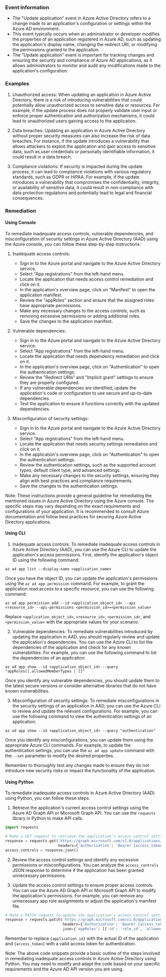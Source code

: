 
### Event Information

- The "Update application" event in Azure Active Directory refers to a change made to an application's configuration or settings within the Azure AD environment.
- This event typically occurs when an administrator or developer modifies the properties of an application registered in Azure AD, such as updating the application's display name, changing the redirect URI, or modifying the permissions granted to the application.
- The "Update application" event is important for tracking changes and ensuring the security and compliance of Azure AD applications, as it allows administrators to monitor and audit any modifications made to the application's configuration.


### Examples

1. Unauthorized access: When updating an application in Azure Active Directory, there is a risk of introducing vulnerabilities that could potentially allow unauthorized access to sensitive data or resources. For example, if the update process does not properly validate user input or enforce proper authentication and authorization mechanisms, it could lead to unauthorized users gaining access to the application.

2. Data breaches: Updating an application in Azure Active Directory without proper security measures can also increase the risk of data breaches. For instance, if the update introduces a vulnerability that allows attackers to exploit the application and gain access to sensitive data, such as user credentials or personally identifiable information, it could result in a data breach.

3. Compliance violations: If security is impacted during the update process, it can lead to compliance violations with various regulatory standards, such as GDPR or HIPAA. For example, if the update introduces a vulnerability that compromises the confidentiality, integrity, or availability of sensitive data, it could result in non-compliance with data protection regulations and potentially lead to legal and financial consequences.

### Remediation

#### Using Console

To remediate inadequate access controls, vulnerable dependencies, and misconfiguration of security settings in Azure Active Directory (AAD) using the Azure console, you can follow these step-by-step instructions:

1. Inadequate access controls:
   - Sign in to the Azure portal and navigate to the Azure Active Directory service.
   - Select "App registrations" from the left-hand menu.
   - Locate the application that needs access control remediation and click on it.
   - In the application's overview page, click on "Manifest" to open the application manifest.
   - Review the "appRoles" section and ensure that the assigned roles have appropriate permissions.
   - Make any necessary changes to the access controls, such as removing excessive permissions or adding additional roles.
   - Save the changes to the application manifest.

2. Vulnerable dependencies:
   - Sign in to the Azure portal and navigate to the Azure Active Directory service.
   - Select "App registrations" from the left-hand menu.
   - Locate the application that needs dependency remediation and click on it.
   - In the application's overview page, click on "Authentication" to open the authentication settings.
   - Review the "Redirect URIs" and "Implicit grant" settings to ensure they are properly configured.
   - If any vulnerable dependencies are identified, update the application's code or configuration to use secure and up-to-date dependencies.
   - Test the application to ensure it functions correctly with the updated dependencies.

3. Misconfiguration of security settings:
   - Sign in to the Azure portal and navigate to the Azure Active Directory service.
   - Select "App registrations" from the left-hand menu.
   - Locate the application that needs security settings remediation and click on it.
   - In the application's overview page, click on "Authentication" to open the authentication settings.
   - Review the authentication settings, such as the supported account types, default client type, and advanced settings.
   - Make any necessary changes to the security settings, ensuring they align with best practices and compliance requirements.
   - Save the changes to the authentication settings.

Note: These instructions provide a general guideline for remediating the mentioned issues in Azure Active Directory using the Azure console. The specific steps may vary depending on the exact requirements and configurations of your application. It is recommended to consult Azure documentation and follow best practices for securing Azure Active Directory applications.

#### Using CLI

1. Inadequate access controls: To remediate inadequate access controls in Azure Active Directory (AAD), you can use the Azure CLI to update the application's access permissions. First, identify the application's object ID using the following command:

```
az ad app list --display-name <application_name>
```

Once you have the object ID, you can update the application's permissions using the `az ad app permission` command. For example, to grant the application read access to a specific resource, you can use the following command:

```
az ad app permission add --id <application_object_id> --api <resource_id> --api-permissions <permission_id>=<permission_value>
```

Replace `<application_object_id>`, `<resource_id>`, `<permission_id>`, and `<permission_value>` with the appropriate values for your scenario.

2. Vulnerable dependencies: To remediate vulnerabilities introduced by updating the application in AAD, you should regularly review and update the application's dependencies. You can use the Azure CLI to list the dependencies of the application and check for any known vulnerabilities. For example, you can use the following command to list the dependencies of an application:

```
az ad app show --id <application_object_id> --query "appRoles[].allowedMemberTypes | []"
```

Once you identify any vulnerable dependencies, you should update them to the latest secure versions or consider alternative libraries that do not have known vulnerabilities.

3. Misconfiguration of security settings: To remediate misconfigurations in the security settings of an application in AAD, you can use the Azure CLI to review and update the relevant configurations. For example, you can use the following command to view the authentication settings of an application:

```
az ad app show --id <application_object_id> --query "authentication"
```

Once you identify any misconfigurations, you can update them using the appropriate Azure CLI commands. For example, to update the authentication settings, you can use the `az ad app update` command with the `--set` parameter to modify the desired properties.

Remember to thoroughly test any changes made to ensure they do not introduce new security risks or impact the functionality of the application.

#### Using Python

To remediate inadequate access controls in Azure Active Directory (AAD) using Python, you can follow these steps:

1. Retrieve the application's current access control settings using the Azure AD Graph API or Microsoft Graph API. You can use the `requests` library in Python to make API calls.

```python
import requests

# Make a GET request to retrieve the application's access control settings
response = requests.get('https://graph.microsoft.com/v1.0/applications/{application_id}/appRoleAssignments',
                        headers={'Authorization': 'Bearer {access_token}'})
access_controls = response.json()
```

2. Review the access control settings and identify any excessive permissions or misconfigurations. You can analyze the `access_controls` JSON response to determine if the application has been granted unnecessary permissions.

3. Update the access control settings to ensure proper access controls. You can use the Azure AD Graph API or Microsoft Graph API to modify the application's permissions. For example, you can remove any unnecessary app role assignments or adjust the application's manifest file.

```python
# Make a PATCH request to update the application's access control settings
response = requests.patch('https://graph.microsoft.com/v1.0/applications/{application_id}',
                          headers={'Authorization': 'Bearer {access_token}'},
                          json={'appRoles': [{'id': 'role_id', 'allowedMemberTypes': ['User']}])
```

Remember to replace `{application_id}` with the actual ID of the application and `{access_token}` with a valid access token for authentication.

Note: The above code snippets provide a basic outline of the steps involved in remediating inadequate access controls in Azure Active Directory using Python. You may need to modify and adapt the code based on your specific requirements and the Azure AD API version you are using.

